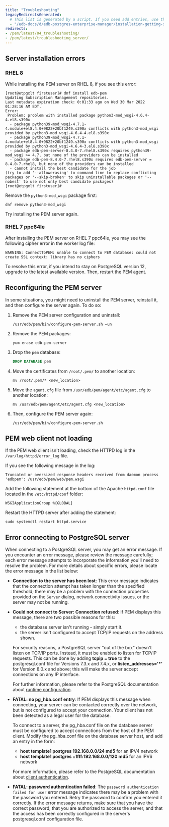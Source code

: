 ```yaml
---
title: "Troubleshooting"
legacyRedirectsGenerated:
  # This list is generated by a script. If you need add entries, use the `legacyRedirects` key.
  - "/edb-docs/d/edb-postgres-enterprise-manager/installation-getting-started/upgrade-migration-guide/8.0/troubleshooting.html"
redirects:
- /pem/latest/04_troubleshooting/
- /pem/latest/troubleshooting_server/
---
```


<div id="Troubleshooting" class="registered_link"></div>

##  Server installation errors

### RHEL 8

While installing the PEM server on RHEL 8, if you see this error:

```text
[root@etpgxlt firstuser]# dnf install edb-pem
Updating Subscription Management repositories.
Last metadata expiration check: 0:01:33 ago on Wed 30 Mar 2022 01:28:16 AM EDT.
Error: 
 Problem: problem with installed package python3-mod_wsgi-4.6.4-4.el8.s390x
  - package python39-mod_wsgi-4.7.1-4.module+el8.4.0+9822+20bf1249.s390x conflicts with python3-mod_wsgi provided by python3-mod_wsgi-4.6.4-4.el8.s390x
  - package python39-mod_wsgi-4.7.1-4.module+el8.4.0+9822+20bf1249.s390x conflicts with python3-mod_wsgi provided by python3-mod_wsgi-4.6.4-3.el8.s390x
  - package edb-pem-server-8.4.0-7.rhel8.s390x requires python39-mod_wsgi >= 4.7, but none of the providers can be installed
  - package edb-pem-8.4.0-7.rhel8.s390x requires edb-pem-server = 8.4.0-7.rhel8, but none of the providers can be installed
  - cannot install the best candidate for the job
(try to add '--allowerasing' to command line to replace conflicting packages or '--skip-broken' to skip uninstallable packages or '--nobest' to use not only best candidate packages)
[root@etpgxlt firstuser]# 
```

Remove the `python3-mod_wsgi` package first:

```shell
dnf remove python3-mod_wsgi
```

Try installing the PEM server again.

### RHEL 7 ppc64le

After installing the PEM server on RHEL 7 ppc64le, you may see the following cipher error in the worker log file:

```text
WARNING: ConnectToPEM: unable to connect to PEM database: could not create SSL context: library has no ciphers
```

To resolve this error, if you intend to stay on PostgreSQL version 12, upgrade to the latest available version. Then, restart the PEM agent.

## Reconfiguring the PEM server

In some situations, you might need to uninstall the PEM server, reinstall it, and then configure the server again. To do so:

1.  Remove the PEM server configuration and uninstall:

    ```shell
    /usr/edb/pem/bin/configure-pem-server.sh –un
    ```

2.  Remove the PEM packages:

    ```shell
    yum erase edb-pem-server
    ```

3.  Drop the `pem` database:

    ```sql
    DROP DATABASE pem
    ```

4.  Move the certificates from `/root/.pem/` to another location:

    ```shell
    mv /root/.pem/* <new_location>
    ```

5.  Move the `agent.cfg` file from `/usr/edb/pem/agent/etc/agent.cfg` to another location:

    ```shell
    mv /usr/edb/pem/agent/etc/agent.cfg <new_location>
    ```

6.  Then, configure the PEM server again:

    ```shell
    /usr/edb/pem/bin/configure-pem-server.sh
    ```

## PEM web client not loading

If the PEM web client isn't loading, check the HTTPD log in the `/var/log/httpd/error_log` file. 

If you see the following message in the log:

```text
Truncated or oversized response headers received from daemon process 'edbpem': /usr/edb/pem/web/pem.wsgi
```

Add the following statement at the bottom of the Apache `httpd.conf` file located in the `/etc/httpd/conf` folder:

```shell
WSGIApplicationGroup %{GLOBAL}
```

Restart the HTTPD server after adding the statement:

```shell
sudo systemctl restart httpd.service
```
## Error connecting to PostgreSQL server

When connecting to a PostgreSQL server, you may get an error message. If you encounter an error message, please review the message carefully; each error message attempts to incorporate the information you'll need to resolve the problem. For more details about specific errors, please locate the error message in the list below:

- **Connection to the server has been lost**: This error message indicates that the connection attempt has taken longer than the specified threshold; there may be a problem with the connection properties provided on the `Server` dialog, network connectivity issues, or the server may not be running.

- **Could not connect to Server: Connection refused**: If PEM displays this message, there are two possible reasons for this:  

    -   the database server isn't running - simply start it.
    -   the server isn't configured to accept TCP/IP requests on the address shown.

    For security reasons, a PostgreSQL server "out of the box" doesn't listen on TCP/IP ports. Instead, it must be enabled to listen for TCP/IP requests. This can be done by adding **tcpip = true** to the postgresql.conf file for Versions 7.3.x and 7.4.x, or **listen_addresses='\*'** for Version 8.0.x and above; this will make the server accept connections on any IP interface.

    For further information, please refer to the PostgreSQL documentation about [runtime configuration](http://www.postgresql.org/docs/current/interactive/runtime-config.html).

- **FATAL: no pg_hba.conf entry**: If PEM displays this message when connecting, your server can be contacted correctly over the network, but is not configured to accept your connection. Your client has not been detected as a legal user for the database.

    To connect to a server, the pg_hba.conf file on the database server must be configured to accept connections from the host of the PEM client. Modify the pg_hba.conf file on the database server host, and add an entry in the form:

    -   **host template1 postgres 192.168.0.0/24 md5** for an IPV4 network
    -   **host template1 postgres ::ffff:192.168.0.0/120 md5** for an IPV6 network

    For more information, please refer to the PostgreSQL documentation about [client authentication](http://www.postgresql.org/docs/current/interactive/client-authentication.html).

- **FATAL: password authentication failed**: The `password authentication failed for user` error message indicates there may be a problem with the password you entered. Retry the password to confirm you entered it correctly. If the error message returns, make sure that you have the correct password, that you are authorized to access the server, and that the access has been correctly configured in the server's postgresql.conf configuration file.
